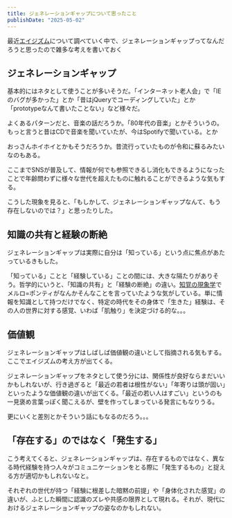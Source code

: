 ```yaml
---
title: ジェネレーションギャップについて思ったこと
publishDate: "2025-05-02"
---
```


最近[エイジズム](https://ja.wikipedia.org/wiki/%E3%82%A8%E3%82%A4%E3%82%B8%E3%82%BA%E3%83%A0)について調べていく中で、ジェネレーションギャップってなんだろうと思ったので雑多な考えを書いておく

## ジェネレーションギャップ

基本的にはネタとして使うことが多いそうだ。「インターネット老人会」で「IEのバグが多かった」とか「昔はjQueryでコーディングしていた」とか「prototypeなんて書いたことない」など様々だ。

よくあるパターンだと、音楽の話だろうか。「80年代の音楽」とかそういうの。もっと言うと昔はCDで音楽を聞いていたが、今はSpotifyで聞いている。とか

おっさんホイホイとかもそうだろうか。昔流行っていたものが令和に蘇るみたいなのもある。

ここまでSNSが普及して、情報が何でも参照できるし消化もできるようになったことで年齢問わずに様々な世代を超えたものに触れることができるような気もする。

こうした現象を見ると、「もしかして、ジェネレーションギャップなんて、もう存在しないのでは？」と思ったりした。

## 知識の共有と経験の断絶

ジェネレーションギャップは実際に自分は「知っている」という点に焦点があたっているきもした。

「知っている」ことと「経験している」ことの間には、大きな隔たりがありそう。哲学的にいうと、「知識の共有」と「経験の断絶」の違い。[知覚の現象学](https://www.msz.co.jp/book/detail/01933/)でメルロ=ポンティがなんかそんなことを言っていたような気がしている。単に情報を知識として持つだけでなく、特定の時代をその身体で「生きた」経験は、その人の世界に対する感覚、いわば「肌触り」を決定づける的な。。。

## 価値観

ジェネレーションギャップはしばしば価値観の違いとして指摘される気もする。ここでエイジズムの考え方が出てくる。

ジェネレーションギャップをネタとして使う分には、関係性が良好ならまだいいかもしれないが、行き過ぎると「最近の若者は根性がない」「年寄りは頭が固い」といったような価値観の違いが出てくる。「最近の若い人はすごい」というのも一見褒め言葉っぽく聞こえるが、壁を作ってしまっている発言にもなりうる。

更にいくと差別とかそういう話にもなるのだろう。。。

## 「存在する」のではなく「発生する」

こう考えてくると、ジェネレーションギャップは、存在するものではなく、異なる時代経験を持つ人々がコミュニケーションをとる際に「発生するもの」と捉える方が適切かもしれないなと。

それぞれの世代が持つ「経験に根差した暗黙の前提」や「身体化された感覚」の違いが、ふとした瞬間に認識のズレや共感の限界として現れる。それが、現代におけるジェネレーションギャップの姿なのかもしれない。






















